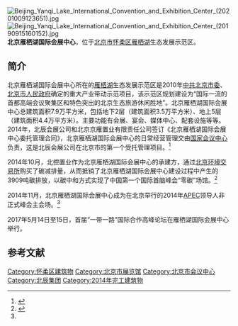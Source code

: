 {{coord|40.376884|116.650130|format=dms|display=title}}
[[File:Beijing_Yanqi_Lake_International_Convention_and_Exhibition_Center_(20201009123651).jpg|thumb]]
[[File:Beijing_Yanqi_Lake_International_Convention_and_Exhibition_Center_(20190915160152).jpg|thumb]]
'''北京雁栖湖国际会展中心'''，位于[[北京市|北京市]][[怀柔区|怀柔区]][[雁栖湖|雁栖湖]]生态发展示范区。

==简介==
北京雁栖湖国际会展中心所在的[[雁栖湖|雁栖湖]]生态发展示范区是2010年[[中共北京市委|中共北京市委]]、[[北京市人民政府|北京市人民政府]]确定的重大产业带动示范项目，该示范区规划建设为“国际一流的首都高端会议聚集区和特色突出的北京生态旅游休闲胜地”。北京雁栖湖国际会展中心总建筑面积7.9万平方米，包括地下2层（建筑面积3.5万平方米）、地上5层（建筑面积4.4万平方米）。主要功能有会展、宴会、媒体中心、配套设施等等。2014年，北辰会展公司和北京京雁置业有限责任公司签订《北京雁栖湖国际会展中心委托管理合同》，北京雁栖湖国际会展中心的日常经营管理交由[[国家会议中心_(中国大陆)|国家会议中心]]负责，这是北辰会展公司在北京市的第一个受托管理项目。<ref>{{Cite web |url=http://www.bcjt.com.cn/content/details9_331.html |title=北辰会展签订北京雁栖湖国际会展中心项目合同，北京北辰实业集团有限责任公司，2014-07-09 |accessdate=2014-11-04 |archive-date=2014-10-16 |archive-url=https://web.archive.org/web/20141016150151/http://www.bcjt.com.cn/content/details9_331.html |dead-url=no }}</ref>

2014年10月，北控置业作为北京雁栖湖国际会展中心的承建方，通过[[北京环境交易所|北京环境交易所]]购买了碳减排量，从而抵销了北京雁栖湖国际会展中心建设过程中产生的3909吨碳排放，以碳中和方式实现了中国第一个国际首脑峰会“零碳”场馆。<ref name=xhw>{{Cite web |url=http://news.xinhuanet.com/politics/2014-10/30/c_1113048135.htm |title=中国首个“零碳”馆现身APEC雁栖湖会场，新华网，2014-10-30 |accessdate=2014-11-04 |archive-date=2014-11-04 |archive-url=https://web.archive.org/web/20141104211205/http://news.xinhuanet.com/politics/2014-10/30/c_1113048135.htm |dead-url=no }}</ref>

2014年11月，北京雁栖湖国际会展中心成为在北京举行的2014年[[APEC|APEC]]领导人非正式峰会主会场。<ref name=xhw/>

2017年5月14日至15日，首届“一带一路”国际合作高峰论坛在雁栖湖国际会展中心举行。

==参考文献==
{{reflist}}

[[Category:怀柔区建筑物|Category:怀柔区建筑物]]
[[Category:北京市展览馆|Category:北京市展览馆]]
[[Category:北京市会议中心|Category:北京市会议中心]]
[[Category:北辰集团|Category:北辰集团]]
[[Category:2014年完工建筑物|Category:2014年完工建筑物]]